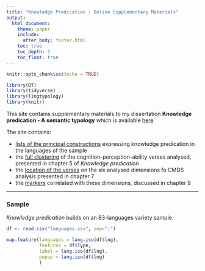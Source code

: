 ```yaml
---
title: "Knowledge Predication - Online Supplementary Materials"
output:
  html_document:
    theme: paper
    include:
      after_body: footer.html
    toc: true
    toc_depth: 5
    toc_float: true
---
```



```r
knitr::opts_chunk$set(echo = TRUE)
```

```r
library(DT)
library(tidyverse)
library(lingtypology)
library(knitr)
```


This site contains supplementary materials to my dissertation **Knowledge predication - A semantic typology** which is available <a href="https://su.diva-portal.org/smash/record.jsf?dswid=-269&pid=diva2%3A1800727&c=18&searchType=SIMPLE&language=sv&query=anna+sj%C3%B6berg&af=%5B%5D&aq=%5B%5B%5D%5D&aq2=%5B%5B%5D%5D&aqe=%5B%5D&noOfRows=50&sortOrder=author_sort_asc&sortOrder2=title_sort_asc&onlyFullText=false&sf=all">here</a> 

The site contains:

- <a href="languages.html">lists of the principal constructions</a> expressing knowledge predication in the languages of the sample
- the <a href="clusters.html">full clustering</a> of the cognition-perception-ability verses analysed, presented in chapter 5 of *Knowledge predication*
- the <a href="dimensions.html">location of the verses</a> on the six analysed dimensions fo CMDS analysis presented in chapter 7
- the <a href="markers.html">markers</a> correlated with these dimensions, discussed in chapter 9

---

### Sample

*Knowledge predication* builds on an 83-languages variety sample.

```r
df <- read.csv("languages.csv", sep=";")
```


```r
map.feature(languages = lang.iso(df$lng),
            features = df$Type,
            label = lang.iso(df$lng),
            popup = lang.iso(df$lng)
            )

```







